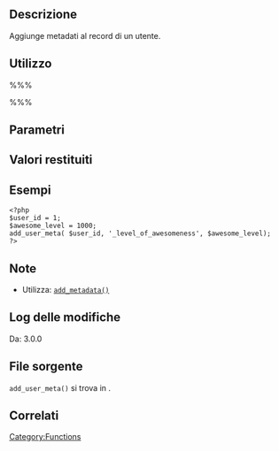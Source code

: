 {{Languages|
{{en|Function Reference/add_user_meta}}
{{it|Riferimento funzioni/add_user_meta}}
}}

== Descrizione ==
Aggiunge metadati al record di un utente.

== Utilizzo ==
%%%<?php add_user_meta( $user_id, $meta_key, $meta_value, $unique ); ?>%%%

== Parametri ==
{{it:Parameter|$user_id|integer|ID dell'utente}}
{{it:Parameter|$meta_key|string|Nome del metadato.}}
{{it:Parameter|$meta_value|mixed|Valore del metadato.}}
{{it:Parameter|$unique|boolean|Indica se una chiave già esistente non deve essere aggiunta.|opzionale|false}}

== Valori restituiti ==
{{it:Return||integer/boolean|Chiave primaria in caso di successo, false in caso di fallimento.}}

== Esempi ==
<pre>
<?php
$user_id = 1;
$awesome_level = 1000;
add_user_meta( $user_id, '_level_of_awesomeness', $awesome_level);
?>
</pre>

== Note ==
* Utilizza: [[Function_Reference/add_metadata|<tt>add_metadata()</tt>]]

== Log delle modifiche ==
Da: 3.0.0

== File sorgente ==
<tt>add_user_meta()</tt> si trova in {{Trac|wp-includes/user.php}}.

== Correlati ==
{{User_meta Tags}}
{{it:Tag Footer}}

[[Category:Functions]]